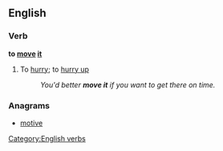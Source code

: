 ==English==

===Verb===
'''to [[move]] [[it]]'''

# {{idiomatic}} To [[hurry]]; to [[hurry up]]
#: ''You'd better '''move it''' if you want to get there on time.''

===Anagrams===
* [[motive#English|motive]]

[[Category:English verbs]]